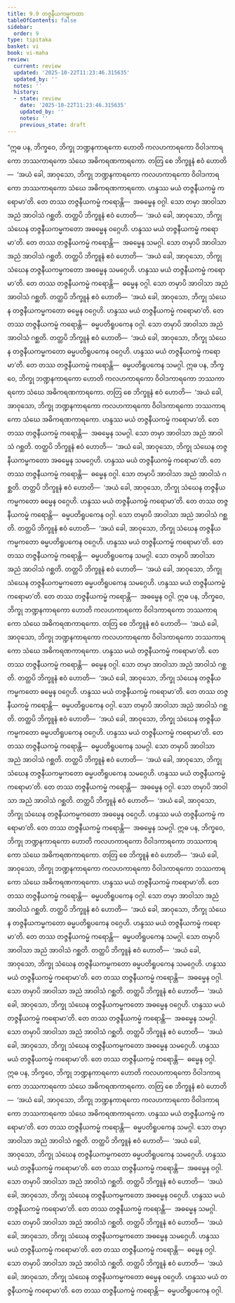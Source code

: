 ```yaml
---
title: 9.9 တဇ္ဇနီယကမ္မကထာ
tableOfContents: false
sidebar:
  order: 9
type: tipitaka
basket: vi
book: vi-maha
review:
  current: review
  updated: '2025-10-22T11:23:46.315635'
  updated_by: ''
  notes: ''
  history:
  - state: review
    date: '2025-10-22T11:23:46.315635'
    updated_by: ''
    notes: ''
    previous_state: draft
---
```



<ReviewStatus review={frontmatter.review} showDetails={true} />

<HypothesisAnnotation frontmatter={frontmatter} />

<DynamicBreadcrumb />

<Division number="407" book="vi-maha" e="ch" v="3" p="453">

<Paragraph number="1841" book="vi-maha">
“ဣဓ ပန, ဘိက္ခဝေ, ဘိက္ခု ဘဏ္ဍနကာရကော ဟောတိ ကလဟကာရကော ဝိဝါဒကာရကော ဘဿကာရကော သံဃေ အဓိကရဏကာရကော. တတြ စေ ဘိက္ခူနံ ဧဝံ ဟောတိ—  ‘အယံ ခေါ, အာဝုသော, ဘိက္ခု ဘဏ္ဍနကာရကော ကလဟကာရကော ဝိဝါဒကာရကော ဘဿကာရကော သံဃေ အဓိကရဏကာရကော. ဟန္ဒဿ မယံ တဇ္ဇနီယကမ္မံ ကရောမာ’တိ. တေ တဿ တဇ္ဇနီယကမ္မံ ကရောန္တိ—  အဓမ္မေန ဝဂ္ဂါ. သော တမှာ အာဝါသာ အညံ အာဝါသံ ဂစ္ဆတိ. တတ္ထပိ ဘိက္ခူနံ ဧဝံ ဟောတိ—  ‘အယံ ခေါ, အာဝုသော, ဘိက္ခု သံဃေန တဇ္ဇနီယကမ္မကတော အဓမ္မေန ဝဂ္ဂေဟိ. ဟန္ဒဿ မယံ တဇ္ဇနီယကမ္မံ ကရောမာ’တိ. တေ တဿ တဇ္ဇနီယကမ္မံ ကရောန္တိ—  အဓမ္မေန သမဂ္ဂါ. သော တမှာပိ အာဝါသာ အညံ အာဝါသံ ဂစ္ဆတိ. တတ္ထပိ ဘိက္ခူနံ ဧဝံ ဟောတိ—  ‘အယံ ခေါ, အာဝုသော, ဘိက္ခု သံဃေန တဇ္ဇနီယကမ္မကတော အဓမ္မေန သမဂ္ဂေဟိ. ဟန္ဒဿ မယံ တဇ္ဇနီယကမ္မံ ကရောမာ’တိ. တေ တဿ တဇ္ဇနီယကမ္မံ ကရောန္တိ—  ဓမ္မေန ဝဂ္ဂါ. သော တမှာပိ အာဝါသာ အညံ အာဝါသံ ဂစ္ဆတိ. တတ္ထပိ ဘိက္ခူနံ ဧဝံ ဟောတိ—  ‘အယံ ခေါ, အာဝုသော, ဘိက္ခု သံဃေန တဇ္ဇနီယကမ္မကတော ဓမ္မေန ဝဂ္ဂေဟိ. ဟန္ဒဿ မယံ တဇ္ဇနီယကမ္မံ ကရောမာ’တိ. တေ တဿ တဇ္ဇနီယကမ္မံ ကရောန္တိ—  ဓမ္မပတိရူပကေန ဝဂ္ဂါ. သော တမှာပိ အာဝါသာ အညံ အာဝါသံ ဂစ္ဆတိ. တတ္ထပိ ဘိက္ခူနံ ဧဝံ ဟောတိ—  ‘အယံ ခေါ, အာဝုသော, ဘိက္ခု သံဃေန တဇ္ဇနီယကမ္မကတော ဓမ္မပတိရူပကေန ဝဂ္ဂေဟိ. ဟန္ဒဿ မယံ တဇ္ဇနီယကမ္မံ ကရောမာ’တိ. တေ တဿ တဇ္ဇနီယကမ္မံ ကရောန္တိ—  ဓမ္မပတိရူပကေန သမဂ္ဂါ.
</Paragraph>

</Division>
<Division number="408" book="vi-maha" e="ch" v="3" p="454">

<Paragraph number="1842" book="vi-maha">
ဣဓ ပန, ဘိက္ခဝေ, ဘိက္ခု ဘဏ္ဍနကာရကော ဟောတိ ကလဟကာရကော ဝိဝါဒကာရကော ဘဿကာရကော သံဃေ အဓိကရဏကာရကော. တတြ စေ ဘိက္ခူနံ ဧဝံ ဟောတိ—  ‘အယံ ခေါ, အာဝုသော, ဘိက္ခု ဘဏ္ဍနကာရကော ကလဟကာရကော ဝိဝါဒကာရကော ဘဿကာရကော သံဃေ အဓိကရဏကာရကော. ဟန္ဒဿ မယံ တဇ္ဇနီယကမ္မံ ကရောမာ’တိ. တေ တဿ တဇ္ဇနီယကမ္မံ ကရောန္တိ—  အဓမ္မေန သမဂ္ဂါ. သော တမှာ အာဝါသာ အညံ အာဝါသံ ဂစ္ဆတိ. တတ္ထပိ ဘိက္ခူနံ ဧဝံ ဟောတိ—  ‘အယံ ခေါ, အာဝုသော, ဘိက္ခု သံဃေန တဇ္ဇနီယကမ္မကတော အဓမ္မေန သမဂ္ဂေဟိ. ဟန္ဒဿ မယံ တဇ္ဇနီယကမ္မံ ကရောမာ’တိ. တေ တဿ တဇ္ဇနီယကမ္မံ ကရောန္တိ—  ဓမ္မေန ဝဂ္ဂါ. သော တမှာပိ အာဝါသာ အညံ အာဝါသံ ဂစ္ဆတိ. တတ္ထပိ ဘိက္ခူနံ ဧဝံ ဟောတိ—  ‘အယံ ခေါ, အာဝုသော, ဘိက္ခု သံဃေန တဇ္ဇနီယကမ္မကတော ဓမ္မေန ဝဂ္ဂေဟိ. ဟန္ဒဿ မယံ တဇ္ဇနီယကမ္မံ ကရောမာ’တိ. တေ တဿ တဇ္ဇနီယကမ္မံ ကရောန္တိ—  ဓမ္မပတိရူပကေန ဝဂ္ဂါ. သော တမှာပိ အာဝါသာ အညံ အာဝါသံ ဂစ္ဆတိ. တတ္ထပိ ဘိက္ခူနံ ဧဝံ ဟောတိ—  ‘အယံ ခေါ, အာဝုသော, ဘိက္ခု သံဃေန တဇ္ဇနီယကမ္မကတော ဓမ္မပတိရူပကေန ဝဂ္ဂေဟိ. ဟန္ဒဿ မယံ တဇ္ဇနီယကမ္မံ ကရောမာ’တိ. တေ တဿ တဇ္ဇနီယကမ္မံ ကရောန္တိ—  ဓမ္မပတိရူပကေန သမဂ္ဂါ. သော တမှာပိ အာဝါသာ အညံ အာဝါသံ ဂစ္ဆတိ. တတ္ထပိ ဘိက္ခူနံ ဧဝံ ဟောတိ—  ‘အယံ ခေါ, အာဝုသော, ဘိက္ခု သံဃေန တဇ္ဇနီယကမ္မကတော ဓမ္မပတိရူပကေန သမဂ္ဂေဟိ. ဟန္ဒဿ မယံ တဇ္ဇနီယကမ္မံ ကရောမာ’တိ. တေ တဿ တဇ္ဇနီယကမ္မံ ကရောန္တိ—  အဓမ္မေန ဝဂ္ဂါ.
</Paragraph>

</Division>
<Division number="409" book="vi-maha" e="ch" v="3" p="454">

<Paragraph number="1843" book="vi-maha">
ဣဓ ပန, ဘိက္ခဝေ, ဘိက္ခု ဘဏ္ဍနကာရကော ဟောတိ ကလဟကာရကော ဝိဝါဒကာရကော ဘဿကာရကော သံဃေ အဓိကရဏကာရကော. တတြ စေ ဘိက္ခူနံ ဧဝံ ဟောတိ—  ‘အယံ ခေါ, အာဝုသော, ဘိက္ခု ဘဏ္ဍနကာရကော ကလဟကာရကော ဝိဝါဒကာရကော ဘဿကာရကော သံဃေ အဓိကရဏကာရကော. ဟန္ဒဿ မယံ တဇ္ဇနီယကမ္မံ ကရောမာ’တိ. တေ တဿ တဇ္ဇနီယကမ္မံ ကရောန္တိ—  ဓမ္မေန ဝဂ္ဂါ. သော တမှာ အာဝါသာ အညံ အာဝါသံ ဂစ္ဆတိ. တတ္ထပိ ဘိက္ခူနံ ဧဝံ ဟောတိ—  ‘အယံ ခေါ, အာဝုသော, ဘိက္ခု သံဃေန တဇ္ဇနီယကမ္မကတော ဓမ္မေန ဝဂ္ဂေဟိ. ဟန္ဒဿ မယံ တဇ္ဇနီယကမ္မံ ကရောမာ’တိ. တေ တဿ တဇ္ဇနီယကမ္မံ ကရောန္တိ—  ဓမ္မပတိရူပကေန ဝဂ္ဂါ. သော တမှာပိ အာဝါသာ အညံ အာဝါသံ ဂစ္ဆတိ. တတ္ထပိ ဘိက္ခူနံ ဧဝံ ဟောတိ—  ‘အယံ ခေါ, အာဝုသော, ဘိက္ခု သံဃေန တဇ္ဇနီယကမ္မကတော ဓမ္မပတိရူပကေန ဝဂ္ဂေဟိ. ဟန္ဒဿ မယံ တဇ္ဇနီယကမ္မံ ကရောမာ’တိ. တေ တဿ တဇ္ဇနီယကမ္မံ ကရောန္တိ—  ဓမ္မပတိရူပကေန သမဂ္ဂါ. သော တမှာပိ အာဝါသာ အညံ အာဝါသံ ဂစ္ဆတိ. တတ္ထပိ ဘိက္ခူနံ ဧဝံ ဟောတိ—  ‘အယံ ခေါ, အာဝုသော, ဘိက္ခု သံဃေန တဇ္ဇနီယကမ္မကတော ဓမ္မပတိရူပကေန သမဂ္ဂေဟိ. ဟန္ဒဿ မယံ တဇ္ဇနီယကမ္မံ ကရောမာ’တိ. တေ တဿ တဇ္ဇနီယကမ္မံ ကရောန္တိ—  အဓမ္မေန ဝဂ္ဂါ. သော တမှာပိ အာဝါသာ အညံ အာဝါသံ ဂစ္ဆတိ. တတ္ထပိ ဘိက္ခူနံ ဧဝံ ဟောတိ—  ‘အယံ ခေါ, အာဝုသော, ဘိက္ခု သံဃေန တဇ္ဇနီယကမ္မကတော အဓမ္မေန ဝဂ္ဂေဟိ. ဟန္ဒဿ မယံ တဇ္ဇနီယကမ္မံ ကရောမာ’တိ. တေ တဿ တဇ္ဇနီယကမ္မံ ကရောန္တိ—  အဓမ္မေန သမဂ္ဂါ.
</Paragraph>

</Division>
<Division number="410" book="vi-maha" e="ch" v="3" p="455">

<Paragraph number="1844" book="vi-maha">
ဣဓ ပန, ဘိက္ခဝေ, ဘိက္ခု ဘဏ္ဍနကာရကော ဟောတိ ကလဟကာရကော ဝိဝါဒကာရကော ဘဿကာရကော သံဃေ အဓိကရဏကာရကော. တတြ စေ ဘိက္ခူနံ ဧဝံ ဟောတိ—  ‘အယံ ခေါ, အာဝုသော, ဘိက္ခု ဘဏ္ဍနကာရကော ကလဟကာရကော ဝိဝါဒကာရကော ဘဿကာရကော သံဃေ အဓိကရဏကာရကော. ဟန္ဒဿ မယံ တဇ္ဇနီယကမ္မံ ကရောမာ’တိ. တေ တဿ တဇ္ဇနီယကမ္မံ ကရောန္တိ—  ဓမ္မပတိရူပကေန ဝဂ္ဂါ. သော တမှာ အာဝါသာ အညံ အာဝါသံ ဂစ္ဆတိ. တတ္ထပိ ဘိက္ခူနံ ဧဝံ ဟောတိ—  ‘အယံ ခေါ, အာဝုသော, ဘိက္ခု သံဃေန တဇ္ဇနီယကမ္မကတော ဓမ္မပတိရူပကေန ဝဂ္ဂေဟိ. ဟန္ဒဿ မယံ တဇ္ဇနီယကမ္မံ ကရောမာ’တိ. တေ တဿ တဇ္ဇနီယကမ္မံ ကရောန္တိ—  ဓမ္မပတိရူပကေန သမဂ္ဂါ. သော တမှာပိ အာဝါသာ အညံ အာဝါသံ ဂစ္ဆတိ. တတ္ထပိ ဘိက္ခူနံ ဧဝံ ဟောတိ—  ‘အယံ ခေါ, အာဝုသော, ဘိက္ခု သံဃေန တဇ္ဇနီယကမ္မကတော ဓမ္မပတိရူပကေန သမဂ္ဂေဟိ. ဟန္ဒဿ မယံ တဇ္ဇနီယကမ္မံ ကရောမာ’တိ. တေ တဿ တဇ္ဇနီယကမ္မံ ကရောန္တိ—  အဓမ္မေန ဝဂ္ဂါ. သော တမှာပိ အာဝါသာ အညံ အာဝါသံ ဂစ္ဆတိ. တတ္ထပိ ဘိက္ခူနံ ဧဝံ ဟောတိ—  ‘အယံ ခေါ, အာဝုသော, ဘိက္ခု သံဃေန တဇ္ဇနီယကမ္မကတော အဓမ္မေန ဝဂ္ဂေဟိ. ဟန္ဒဿ မယံ တဇ္ဇနီယကမ္မံ ကရောမာ’တိ. တေ တဿ တဇ္ဇနီယကမ္မံ ကရောန္တိ—  အဓမ္မေန သမဂ္ဂါ. သော တမှာပိ အာဝါသာ အညံ အာဝါသံ ဂစ္ဆတိ. တတ္ထပိ ဘိက္ခူနံ ဧဝံ ဟောတိ—  ‘အယံ ခေါ, အာဝုသော, ဘိက္ခု သံဃေန တဇ္ဇနီယကမ္မကတော အဓမ္မေန သမဂ္ဂေဟိ. ဟန္ဒဿ မယံ တဇ္ဇနီယကမ္မံ ကရောမာ’တိ. တေ တဿ တဇ္ဇနီယကမ္မံ ကရောန္တိ—  ဓမ္မေန ဝဂ္ဂါ.
</Paragraph>

</Division>
<Division number="411" book="vi-maha" e="ch" v="3" p="456">

<Paragraph number="1845" book="vi-maha">
ဣဓ ပန, ဘိက္ခဝေ, ဘိက္ခု ဘဏ္ဍနကာရကော ဟောတိ ကလဟကာရကော ဝိဝါဒကာရကော ဘဿကာရကော သံဃေ အဓိကရဏကာရကော. တတြ စေ ဘိက္ခူနံ ဧဝံ ဟောတိ—  ‘အယံ ခေါ, အာဝုသော, ဘိက္ခု ဘဏ္ဍနကာရကော ကလဟကာရကော ဝိဝါဒကာရကော ဘဿကာရကော သံဃေ အဓိကရဏကာရကော. ဟန္ဒဿ မယံ တဇ္ဇနီယကမ္မံ ကရောမာ’တိ. တေ တဿ တဇ္ဇနီယကမ္မံ ကရောန္တိ—  ဓမ္မပတိရူပကေန သမဂ္ဂါ. သော တမှာ အာဝါသာ အညံ အာဝါသံ ဂစ္ဆတိ. တတ္ထပိ ဘိက္ခူနံ ဧဝံ ဟောတိ—  ‘အယံ ခေါ, အာဝုသော, ဘိက္ခု သံဃေန တဇ္ဇနီယကမ္မကတော ဓမ္မပတိရူပကေန သမဂ္ဂေဟိ. ဟန္ဒဿ မယံ တဇ္ဇနီယကမ္မံ ကရောမာ’တိ. တေ တဿ တဇ္ဇနီယကမ္မံ ကရောန္တိ—  အဓမ္မေန ဝဂ္ဂါ. သော တမှာပိ အာဝါသာ အညံ အာဝါသံ ဂစ္ဆတိ. တတ္ထပိ ဘိက္ခူနံ ဧဝံ ဟောတိ—  ‘အယံ ခေါ, အာဝုသော, ဘိက္ခု သံဃေန တဇ္ဇနီယကမ္မကတော အဓမ္မေန ဝဂ္ဂေဟိ. ဟန္ဒဿ မယံ တဇ္ဇနီယကမ္မံ ကရောမာ’တိ. တေ တဿ တဇ္ဇနီယကမ္မံ ကရောန္တိ—  အဓမ္မေန သမဂ္ဂါ. သော တမှာပိ အာဝါသာ အညံ အာဝါသံ ဂစ္ဆတိ. တတ္ထပိ ဘိက္ခူနံ ဧဝံ ဟောတိ—  ‘အယံ ခေါ, အာဝုသော, ဘိက္ခု သံဃေန တဇ္ဇနီယကမ္မကတော အဓမ္မေန သမဂ္ဂေဟိ. ဟန္ဒဿ မယံ တဇ္ဇနီယကမ္မံ ကရောမာ’တိ. တေ တဿ တဇ္ဇနီယကမ္မံ ကရောန္တိ—  ဓမ္မေန ဝဂ္ဂါ. သော တမှာပိ အာဝါသာ အညံ အာဝါသံ ဂစ္ဆတိ. တတ္ထပိ ဘိက္ခူနံ ဧဝံ ဟောတိ—  ‘အယံ ခေါ, အာဝုသော, ဘိက္ခု သံဃေန တဇ္ဇနီယကမ္မကတော ဓမ္မေန ဝဂ္ဂေဟိ. ဟန္ဒဿ မယံ တဇ္ဇနီယကမ္မံ ကရောမာ’တိ. တေ တဿ တဇ္ဇနီယကမ္မံ ကရောန္တိ—  ဓမ္မပတိရူပကေန ဝဂ္ဂါ.
</Paragraph>
</Division>
